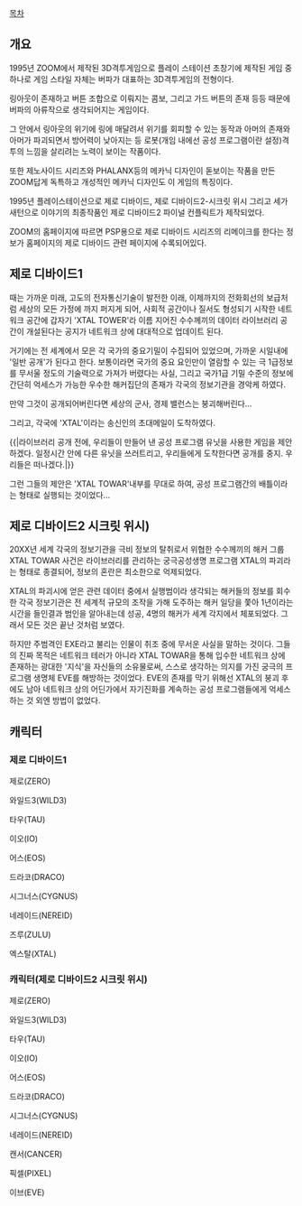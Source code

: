 [[목차]]

== 개요 ==

1995년 ZOOM에서 제작된 3D격투게임으로 플레이 스테이션 초창기에 제작된 게임 중 하나로 게임 스타일 자체는 버파가 대표하는 3D격투게임의 전형이다.

링아웃이 존재하고 버튼 조합으로 이뤄지는 콤보, 그리고 가드 버튼의 존재 등등 때문에 버파의 아류작으로 생각되어지는 게임이다.

그 안에서 링아웃의 위기에 링에 매달려서 위기를 회피할 수 있는 동작과 아머의 존재와 아머가 파괴되면서 방어력이 낮아지는 등 로봇(개임 내에선 공성 프로그램이란 설정)격투의 느낌을 살리려는 노력이 보이는 작품이다.

또한 제노사이드 시리즈와 PHALANX등의 메카닉 디자인이 돋보이는 작품을 만든 ZOOM답게 독특하고 개성적인 메카닉 디자인도 이 게임의 특징이다.

1995년 플레이스테이션으로 제로 디바이드, 제로 디바이드2-시크릿 위시 그리고 세가새턴으로 이야기의 최종작품인 제로 디바이드2 파이널 컨플릭트가 제작되었다.

ZOOM의 홈페이지에 따르면 PSP용으로 제로 디바이드 시리즈의 리메이크를 한다는 정보가 홈페이지의 제로 디바이드 관련 페이지에 수록되어있다.

== 제로 디바이드1 ==
때는 가까운 미래, 고도의 전자통신기술이 발전한 이래, 이제까지의 전화회선의 보급처럼 세상의 모든 가정에 까지 퍼지게 되어, 사회적 공간이나 질서도 형성되기 시작한 네트워크 공간에 갑자기 'XTAL TOWER'라 이름 지어진 수수께끼의 데이터 라이브러리 공간이 개설된다는 공지가 네트워크 상에 대대적으로 업데이트 된다. 

거기에는 전 세계에서 모은 각 국가의 중요기밀이 수집되어 있었으며, 가까운 시일내에 '일반 공개'가 된다고 한다. 보통이라면 국가의 중요 요인만이 열람할 수 있는 극 1급정보를 무서울 정도의 기술력으로 가져가 버렸다는 사실, 그리고 국가1급 기밀 수준의 정보에 간단히 억세스가 가능한 우수한 해커집단의 존재가 각국의 정보기관을 경악케 하였다. 

만약 그것이 공개되어버린다면 세상의 군사, 경제 밸런스는 붕괴해버린다...

그리고, 각국에 'XTAL'이라는 송신인의 초대메일이 도착하였다.

{{|라이브러리 공개 전에, 우리들이 만들어 낸 공성 프로그램 유닛을 사용한 게임을 제안하겠다. 일정시간 안에 다른 유닛을 쓰러트리고, 우리들에게 도착한다면 공개를 중지. 우리들은 떠나겠다.|}}

그런 그들의 제안은 'XTAL TOWAR'내부를 무대로 하여, 공성 프로그램간의 배틀이라는 형태로 실행되는 것이었다...


== 제로 디바이드2 시크릿 위시) ==
20XX년 세계 각국의 정보기관을 극비 정보의 탈취로서 위협한 수수께끼의 해커 그룹 XTAL TOWAR 사건은 라이브러리를 관리하는 궁극공성생명 프로그램 XTAL의 파괴라는 형태로 종결되어, 정보의 혼란은 최소한으로 억제되었다.

XTAL의 파괴시에 얻은 관련 데이터 중에서 실행범이라 생각되는 해커들의 정보를 회수한 각국 정보기관은 전 세계적 규모의 조작을 가해 도주하는 해커 일당을 쫓아 1년이라는 시간을 들인결과 범인을 알아내는데 성공, 4명의 해커가 세계 각지에서 체포되었다. 그래서 모든 것은 끝난 것처럼 보였다.

하지만 주범격인 EXE라고 불리는 인물이 취조 중에 무서운 사실을 말하는 것이다. 그들의 진짜 목적은 네트워크 테러가 아니라 XTAL TOWAR을 통해 입수한 네트워크 상에 존재하는 광대한 '지식'을 자신들의 소유물로써, 스스로 생각하는 의지를 가진 궁극의 프로그램 생명체 EVE를 해방하는 것이었다. EVE의 존재를 막기 위해선 XTAL의 붕괴 후에도 남아 네트워크 상의 어딘가에서 자기진화를 계속하는 공성 프로그램들에게 억세스하는 것 외엔 방법이 없었다.

== 캐릭터 ==
=== 제로 디바이드1 ===

제로(ZERO)

와일드3(WILD3)

타우(TAU)

이오(IO)

어스(EOS)

드라코(DRACO)

시그너스(CYGNUS)

네레이드(NEREID)

즈루(ZULU)

엑스탈(XTAL)


=== 캐릭터(제로 디바이드2 시크릿 위시) ===
제로(ZERO)

와일드3(WILD3)

타우(TAU)

이오(IO)

어스(EOS)

드라코(DRACO)

시그너스(CYGNUS)

네레이드(NEREID)

캔서(CANCER)

픽셀(PIXEL)

이브(EVE)


